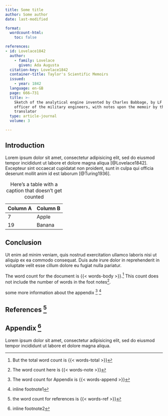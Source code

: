 ```yaml
---
title: Some title
author: Some author
date: last-modified

format:
  wordcount-html: 
    toc: false

references:
- id: Lovelace1842
  author:
    - family: Lovelace
      given: Ada Augusta
  citation-key: Lovelace1842
  container-title: Taylor's Scientific Memoirs
  issued:
    - year: 1842
  language: en-GB
  page: 666–731
  title: >-
    Sketch of the analytical engine invented by Charles Babbage, by LF Menabrea,
    officer of the military engineers, with notes upon the memoir by the
    translator
  type: article-journal
  volume: 3

---
```


## Introduction

Lorem ipsum dolor sit amet, consectetur adipisicing elit, sed do eiusmod tempor incididunt ut labore et dolore magna aliqua [@Lovelace1842]. Excepteur sint occaecat cupidatat non proident, sunt in culpa qui officia deserunt mollit anim id est laborum [@Turing1936].

| Column A | Column B |
|----------|----------|
| 7        | Apple    |
| 19       | Banana   |

: Here's a table with a caption that doesn't get counted

## Conclusion

Ut enim ad minim veniam, quis nostrud exercitation ullamco laboris nisi ut aliquip ex ea commodo consequat. Duis aute irure dolor in reprehenderit in voluptate velit esse cillum dolore eu fugiat nulla pariatur.

The word count for the document is {{< words-body >}}.[^1] This count does not include the number of words in the foot notes[^2].



[^1]: But the total word count is {{< words-total >}}
[^2]: The word count here is {{< words-note >}}

some more information about the appendix [^4] ^[inline footnote1]

## References [^3]

[^3]: the word count for references is {{< words-ref >}}

::: {#refs}
:::



<!-- ::: {#appendix-count} -->
## Appendix ^[inline footnote2] {.appendix} 

Lorem ipsum dolor sit amet, consectetur adipisicing elit, sed do eiusmod tempor incididunt ut labore et dolore magna aliqua.
<!-- ::: -->


[^4]: The word count for Appendix is {{< words-append >}}
